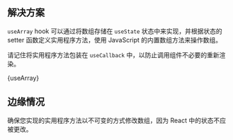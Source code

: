 

## 解决方案

`useArray` hook 可以通过将数组存储在 `useState` 状态中来实现，并根据状态的 setter 函数定义实用程序方法，使用 JavaScript 的内置数组方法来操作数组。

请记住将实用程序方法包装在 `useCallback` 中，以防止调用组件不必要的重新渲染。

<MDXCodeBlock>
  {useArray}
</MDXCodeBlock>

## 边缘情况

确保您实现的实用程序方法以不可变的方式修改数组，因为 React 中的状态不应被更改。

